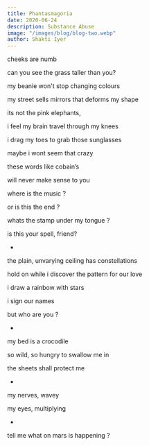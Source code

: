```yaml
---
title: Phantasmagoria
date: 2020-06-24
description: Substance Abuse
image: "/images/blog/blog-two.webp"
author: Shakti Iyer
---
```


cheeks are numb

can you see the grass taller than you?

my beanie won't stop changing colours

my street sells mirrors that deforms my shape

its not the pink elephants,

i feel my brain travel through my knees

i drag my toes to grab those sunglasses

maybe i wont seem that crazy

these words like cobain’s

will never make sense to you

where is the music ?

or is this the end ?

whats the stamp under my tongue ?

is this your spell, friend?

-

the plain, unvarying ceiling has constellations

hold on while i discover the pattern for our love

i draw a rainbow with stars

i sign our names

but who are you ?

-

my bed is a crocodile

so wild, so hungry to swallow me in

the sheets shall protect me

-

my nerves, wavey

my eyes, multiplying

-

tell me what on mars is happening ?
